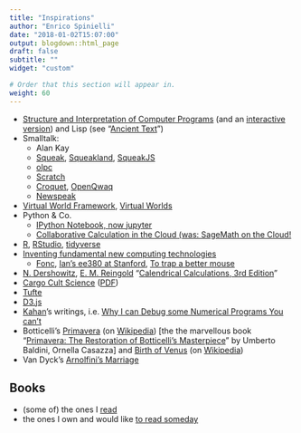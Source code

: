 ```yaml
---
title: "Inspirations"
author: "Enrico Spinielli"
date: "2018-01-02T15:07:00"
output: blogdown::html_page
draft: false
subtitle: ""
widget: "custom"

# Order that this section will appear in.
weight: 60
---
```



* [Structure and Interpretation of Computer Programs][sicp] (and an [interactive version][isicp]) and Lisp (see "[Ancient Text](https://www.technologyreview.com/s/407089/ancient-text/)")
* Smalltalk:
   - Alan Kay
   - [Squeak][squeak], [Squeakland][squeakland], [SqueakJS][squeakjs]
   - [olpc][olpc]
   - [Scratch][scratch]
   - [Croquet][croquet], [OpenQwaq][openqwaq]
   - [Newspeak][newspeak]
* [Virtual World Framework][vwf], [Virtual Worlds][vw]
* Python & Co.
   - [IPython Notebook, now jupyter][ipython]
   - [Collaborative Calculation in the Cloud (was: SageMath on the Cloud!][sagemathcloud]
* [R][r], [RStudio][rstudio], [tidyverse][tv]
* [Inventing fundamental new computing technologies][ifnct]
   - [Fonc][fonc], [Ian's ee380 at Stanford][ian_ee380], [To trap a better mouse][trap]
* [N. Dershowitz](http://www.math.tau.ac.il/~nachumd/), [E. M. Reingold](http://reingold.co/) "[Calendrical Calculations, 3rd Edition][calcal]"
* [Cargo Cult Science][cargocult] ([PDF](http://calteches.library.caltech.edu/51/02/CargoCult.pdf)) 
* [Tufte][tufte]
* [D3.js](https://d3js.org)
* [Kahan][kahan]'s writings, i.e. [Why I can Debug some Numerical Programs You can't][debugnum]
* Botticelli's [Primavera][primavera] (on [Wikipedia][prim_wp]) [the the marvellous book "[Primavera: The Restoration of Botticelli's Masterpiece](https://www.amazon.com/Primavera-Restoration-Botticellis-Umberto-Baldini/dp/0810923149)" by Umberto Baldini, Ornella Casazza] and [Birth of Venus][venus] (on [Wikipedia][venus_wp])
* Van Dyck's [Arnolfini's Marriage][arnolfini]


## Books ##

* (some of) the ones I [read](http://www.goodreads.com/review/list/2866523-enrico?shelf=read)
* the ones I own and would like [to read someday](http://www.goodreads.com/review/list/2866523-enrico?shelf=to-read)

[r]: <http://www.r-project.org/> "R language for Statistical Computing"
[rstudio]: <http://www.rstudio.com/> "RStudio"
[sicp]: <http://mitpress.mit.edu/sicp/full-text/book/book.html> "Structure and Interpretation of Computer Programs"
[isicp]: <http://xuanji.appspot.com/isicp/index.html> "Interactive SICP"
[squeak]: <http://www.squeak.org/> "Squeak"
[squeakland]: <http://www.squeakland.org/> "Squeakland"
[squeakjs]: <https://squeak.js.org/> "SqueakJS"
[ipython]: <https://jupyter.org/> "jupyter"
[sagemathcloud]: <https://cocalc.com/> "SageMath Cloud"
[olpc]: <http://one.laptop.org/> "One Laptop Per Child"
[scratch]: http://scratch.mit.edu/ "Scratch"
[croquet]: <https://en.wikipedia.org/wiki/Croquet_Project> "Croquet"
[openqwaq]: <https://code.google.com/p/openqwaq/> "OpenQwaq"
[newspeak]: <http://newspeaklanguage.org/> "Newspeak"
[ifnct]: <http://vpri.org/html/work/ifnct.htm> "Inventing fundamental new computing technologies"
[fonc]: <http://vpri.org/fonc_wiki/index.php?title=Main_Page> "Fundamental New Computing Technologies"
[ian_ee380]: <http://www.stanford.edu/class/ee380/Abstracts/070214.html> "Ian at Stanford EE Computer Systems Colloquium"
[trap]: <https://www.youtube.com/watch?v=EGeN2IC7N0Q> "To trap a better mouse"
[calcal]: <https://www.cs.tau.ac.il/~nachum/calendar-book/third-edition/> "Calendrical Calculations"
[cargocult]: <http://en.wikipedia.org/wiki/Cargo_cult_science> "Cargo Cult Science"
[tufte]: <http://www.edwardtufte.com/tufte/> "Tufte"
[kahan]: <http://www.cs.berkeley.edu/~wkahan/> "Kahan"
[debugnum]: <http://www.cs.berkeley.edu/~wkahan/Stnfrd50.pdf> "Why I can Debug some Numerical Programs You can't"
[primavera]: <http://notrombone.files.wordpress.com/2007/06/botticelli-primavera.jpg> "Botticelli's Primavera"
[prim_wp]: <http://en.wikipedia.org/wiki/Primavera_%28Botticelli%29> "Primavera"
[venus]: <http://notrombone.files.wordpress.com/2007/06/botticelli_birth_venus.jpg> "Botticelli's Birth of Venus"
[venus_wp]: <http://en.wikipedia.org/wiki/The_Birth_of_Venus_%28Botticelli%29> "Birth of Venus"
[arnolfini]: <http://en.wikipedia.org/wiki/Arnolfini_Portrait> "Van Dyck's Arnolfini's Marriage"
[vwf]: <https://virtual.wf/> "Virtual World Framework"
[vw]: <https://sandbox.adlnet.gov/904/adl/sandbox/> "Virtual Worlds"
[tv]: <https://www.tidyverse.org/> "Tidyverse"